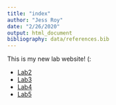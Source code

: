```yaml
---
title: "index"
author: "Jess Roy"
date: "2/26/2020"
output: html_document
bibliography: data/references.bib
---
```


This is my new lab website! (:

* [Lab2](Lab2_JessRoy_Markdown.html)
* [Lab3](Lab3_JessRoy.html)
* [Lab4](Lab4_JessRoy.html)
* [Lab5](lab5_JessRoy.html) 
